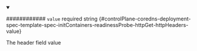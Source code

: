 
<details className="config-field" data-expandable="false" open>
<summary>

############ `value` <span className="config-field-required" data-required="false">required</span> <span className="config-field-type">string</span> <span className="config-field-default"></span> <span className="config-field-enum"></span> {#controlPlane-coredns-deployment-spec-template-spec-initContainers-readinessProbe-httpGet-httpHeaders-value}

The header field value

</summary>



</details>
